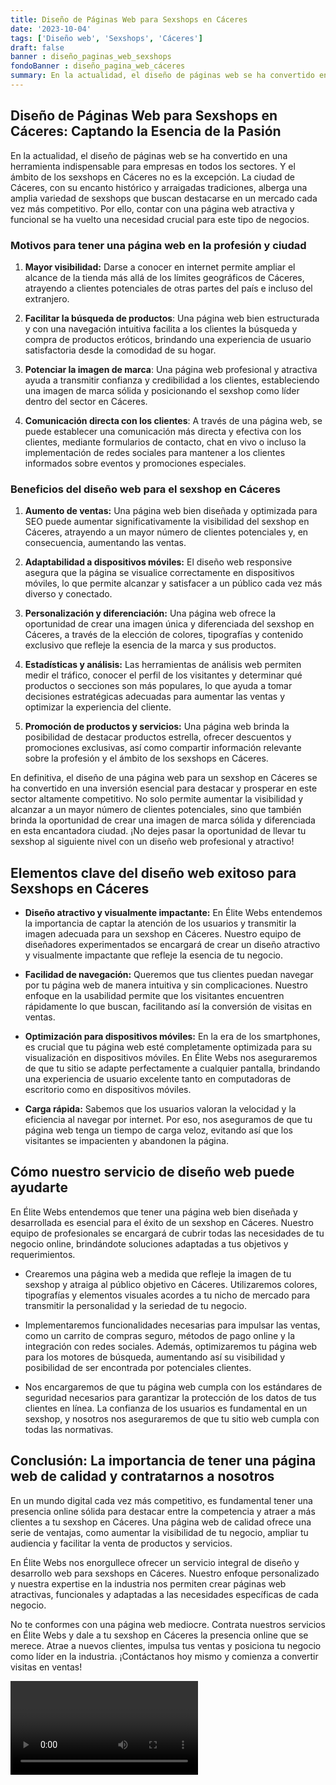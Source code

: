 ```yaml
---
title: Diseño de Páginas Web para Sexshops en Cáceres
date: '2023-10-04'
tags: ['Diseño web', 'Sexshops', 'Cáceres']
draft: false
banner : diseño_paginas_web_sexshops
fondoBanner : diseño_pagina_web_cáceres
summary: En la actualidad, el diseño de páginas web se ha convertido en una herramienta indispensable para empresas en todos los sectores. Y el ámbito de los sexshops en Cáceres no es la excepción. La ciudad de Cáceres, con su encanto histórico y arraigadas tradiciones, alberga una amplia variedad de sexshops que buscan destacarse en un mercado cada vez más competitivo. Por ello, contar con una página web atractiva y funcional se ha vuelto una necesidad crucial para este tipo de negocios.
---
```


## Diseño de Páginas Web para Sexshops en Cáceres: Captando la Esencia de la Pasión

En la actualidad, el diseño de páginas web se ha convertido en una herramienta indispensable para empresas en todos los sectores. Y el ámbito de los sexshops en Cáceres no es la excepción. La ciudad de Cáceres, con su encanto histórico y arraigadas tradiciones, alberga una amplia variedad de sexshops que buscan destacarse en un mercado cada vez más competitivo. Por ello, contar con una página web atractiva y funcional se ha vuelto una necesidad crucial para este tipo de negocios.

### Motivos para tener una página web en la profesión y ciudad

1. **Mayor visibilidad:** Darse a conocer en internet permite ampliar el alcance de la tienda más allá de los límites geográficos de Cáceres, atrayendo a clientes potenciales de otras partes del país e incluso del extranjero.

2. **Facilitar la búsqueda de productos**: Una página web bien estructurada y con una navegación intuitiva facilita a los clientes la búsqueda y compra de productos eróticos, brindando una experiencia de usuario satisfactoria desde la comodidad de su hogar.

3. **Potenciar la imagen de marca**: Una página web profesional y atractiva ayuda a transmitir confianza y credibilidad a los clientes, estableciendo una imagen de marca sólida y posicionando el sexshop como líder dentro del sector en Cáceres.

4. **Comunicación directa con los clientes**: A través de una página web, se puede establecer una comunicación más directa y efectiva con los clientes, mediante formularios de contacto, chat en vivo o incluso la implementación de redes sociales para mantener a los clientes informados sobre eventos y promociones especiales.

### Beneficios del diseño web para el sexshop en Cáceres

1. **Aumento de ventas:** Una página web bien diseñada y optimizada para SEO puede aumentar significativamente la visibilidad del sexshop en Cáceres, atrayendo a un mayor número de clientes potenciales y, en consecuencia, aumentando las ventas.

2. **Adaptabilidad a dispositivos móviles:** El diseño web responsive asegura que la página se visualice correctamente en dispositivos móviles, lo que permite alcanzar y satisfacer a un público cada vez más diverso y conectado.

3. **Personalización y diferenciación:** Una página web ofrece la oportunidad de crear una imagen única y diferenciada del sexshop en Cáceres, a través de la elección de colores, tipografías y contenido exclusivo que refleje la esencia de la marca y sus productos.

4. **Estadísticas y análisis:** Las herramientas de análisis web permiten medir el tráfico, conocer el perfil de los visitantes y determinar qué productos o secciones son más populares, lo que ayuda a tomar decisiones estratégicas adecuadas para aumentar las ventas y optimizar la experiencia del cliente.

5. **Promoción de productos y servicios:** Una página web brinda la posibilidad de destacar productos estrella, ofrecer descuentos y promociones exclusivas, así como compartir información relevante sobre la profesión y el ámbito de los sexshops en Cáceres.

En definitiva, el diseño de una página web para un sexshop en Cáceres se ha convertido en una inversión esencial para destacar y prosperar en este sector altamente competitivo. No solo permite aumentar la visibilidad y alcanzar a un mayor número de clientes potenciales, sino que también brinda la oportunidad de crear una imagen de marca sólida y diferenciada en esta encantadora ciudad. ¡No dejes pasar la oportunidad de llevar tu sexshop al siguiente nivel con un diseño web profesional y atractivo!

<GifSeo />

<Cta />

## Elementos clave del diseño web exitoso para Sexshops en Cáceres

- **Diseño atractivo y visualmente impactante:** En Élite Webs entendemos la importancia de captar la atención de los usuarios y transmitir la imagen adecuada para un sexshop en Cáceres. Nuestro equipo de diseñadores experimentados se encargará de crear un diseño atractivo y visualmente impactante que refleje la esencia de tu negocio.

- **Facilidad de navegación:** Queremos que tus clientes puedan navegar por tu página web de manera intuitiva y sin complicaciones. Nuestro enfoque en la usabilidad permite que los visitantes encuentren rápidamente lo que buscan, facilitando así la conversión de visitas en ventas.

- **Optimización para dispositivos móviles:** En la era de los smartphones, es crucial que tu página web esté completamente optimizada para su visualización en dispositivos móviles. En Élite Webs nos aseguraremos de que tu sitio se adapte perfectamente a cualquier pantalla, brindando una experiencia de usuario excelente tanto en computadoras de escritorio como en dispositivos móviles.

- **Carga rápida:** Sabemos que los usuarios valoran la velocidad y la eficiencia al navegar por internet. Por eso, nos aseguramos de que tu página web tenga un tiempo de carga veloz, evitando así que los visitantes se impacienten y abandonen la página.

## Cómo nuestro servicio de diseño web puede ayudarte

En Élite Webs entendemos que tener una página web bien diseñada y desarrollada es esencial para el éxito de un sexshop en Cáceres. Nuestro equipo de profesionales se encargará de cubrir todas las necesidades de tu negocio online, brindándote soluciones adaptadas a tus objetivos y requerimientos.

- Crearemos una página web a medida que refleje la imagen de tu sexshop y atraiga al público objetivo en Cáceres. Utilizaremos colores, tipografías y elementos visuales acordes a tu nicho de mercado para transmitir la personalidad y la seriedad de tu negocio.

- Implementaremos funcionalidades necesarias para impulsar las ventas, como un carrito de compras seguro, métodos de pago online y la integración con redes sociales. Además, optimizaremos tu página web para los motores de búsqueda, aumentando así su visibilidad y posibilidad de ser encontrada por potenciales clientes.

- Nos encargaremos de que tu página web cumpla con los estándares de seguridad necesarios para garantizar la protección de los datos de tus clientes en línea. La confianza de los usuarios es fundamental en un sexshop, y nosotros nos aseguraremos de que tu sitio web cumpla con todas las normativas.

## Conclusión: La importancia de tener una página web de calidad y contratarnos a nosotros

En un mundo digital cada vez más competitivo, es fundamental tener una presencia online sólida para destacar entre la competencia y atraer a más clientes a tu sexshop en Cáceres. Una página web de calidad ofrece una serie de ventajas, como aumentar la visibilidad de tu negocio, ampliar tu audiencia y facilitar la venta de productos y servicios.

En Élite Webs nos enorgullece ofrecer un servicio integral de diseño y desarrollo web para sexshops en Cáceres. Nuestro enfoque personalizado y nuestra expertise en la industria nos permiten crear páginas web atractivas, funcionales y adaptadas a las necesidades específicas de cada negocio.

No te conformes con una página web mediocre. Contrata nuestros servicios en Élite Webs y dale a tu sexshop en Cáceres la presencia online que se merece. Atrae a nuevos clientes, impulsa tus ventas y posiciona tu negocio como líder en la industria. ¡Contáctanos hoy mismo y comienza a convertir visitas en ventas!

<Video />

<CtaBot job='Sexshops' city='Cáceres'/>

<Gmaps query='Cáceres+españa+maps' />